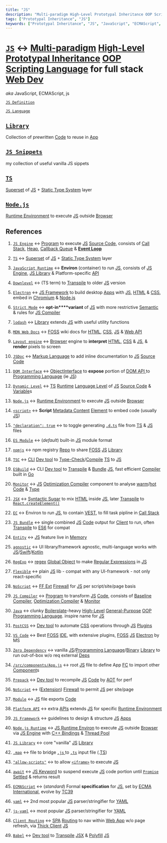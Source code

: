 ```yaml
---
title: "JS"
description: "Multi-paradigm High-Level Prototypal Inheritance OOP Scripting Language for full stack Web Dev "
tags: ["Prototypal Inheritance", "JS"]
keywords: ["Prototypal Inheritance", "JS", "JavaScript", "ECMAScript", "js", "define", "definition", "ELI5", "explain", "what is", "How to"]
---
```


# [`JS`](./)  ↔ [<span data-tooltip-id="preview__mDkEPZJF7KYAHZLje">Multi-paradigm</span>](/wiki/JS/JS-Definition/Multi-paradigm) [<span data-tooltip-id="preview__Wjbm4ffactEqpdkHE">High-Level</span>](/wiki/JS/JS-Definition/Multi-paradigm/High-Level) [<span data-tooltip-id="preview__F46ayoC5CmYX3tLoq">Prototypal Inheritance</span>](/wiki/JS/JS-Definition/Multi-paradigm/Paradigm/OOP/Prototypal-Inheritance) [<span data-tooltip-id="preview__jp7v7BwjYsaPxJACZ">OOP</span>](/wiki/JS/JS-Definition/Multi-paradigm/Paradigm/OOP) [<span data-tooltip-id="preview__EWC8dAd5uDT4nzqgn">Scripting Language</span>](/wiki/Computer-Science/Computer-Language/Programming-Language/Scripting-Language) for full stack [<span data-tooltip-id="preview__KB2eWKppcPGB7SRrw">Web Dev</span>](/wiki/Computer-Science/Computer-Language/Computer/Software/Domain/Web-Dev) 

 *aka* JavaScript, ECMAScript, js

[`JS Definition`](/wiki/JS/JS-Definition)

[`JS Language`](/wiki/JS/JS-Language)

## [`Library`](/wiki/JS/Library)

Collection of prewritten [<span data-tooltip-id="preview__9i74HqGTJjH3GaNAR">Code</span>](/wiki/Computer-Science/Computer-Language/Programming-Language/Source-Code) to reuse in [<span data-tooltip-id="preview__8B6sLHCQmwzb56Z2A">App</span>](/wiki/Computer-Science/Computer-Language/Computer/Software/Domain/Web-Dev/Web-App/App)

## [`JS Snippets`](/wiki/JS/JS-Snippets)

my collection of useful vanilla JS sippets

## [`TS`](/wiki/JS/TS)

[<span data-tooltip-id="preview__4iXrJXNHZSEXe9WWQ">Superset</span>](/wiki/JS/TS/TS-Definition/Superset) of [<span data-tooltip-id="preview__HWLTjZrhernsLocy7">JS</span>](/wiki/JS) + [<span data-tooltip-id="preview__w3MANuj8P9aC4tGAC">Static Type System</span>](/wiki/JS/TS/TS-Definition/Static-Type-System) layer

## [`Node.js`](/wiki/JS/Nodejs)

[<span data-tooltip-id="preview__NRMW2X2SAKWp7P48r">Runtime Environment</span>](/wiki/JS/JS-Definition/JavaScript-Runtime/Runtime-Environment) to execute [<span data-tooltip-id="preview__HWLTjZrhernsLocy7">JS</span>](/wiki/JS) outside [<span data-tooltip-id="preview__GzGa6ipQeeQ93Q7qA">Browser</span>](/wiki/Computer-Science/Computer-Language/Computer/Software/Domain/Web-Dev/Browser)



## References

1. [`JS Engine`](/wiki/JS/JS-Definition/JS-Engine) ↔ [<span data-tooltip-id="preview__g55nW57nnoMrHhvdh">Program</span>](/wiki/Computer-Science/Computer-Language/Computer/Program) to execute [<span data-tooltip-id="preview__HWLTjZrhernsLocy7">JS</span>](/wiki/JS) [<span data-tooltip-id="preview__9i74HqGTJjH3GaNAR">Source Code</span>](/wiki/Computer-Science/Computer-Language/Programming-Language/Source-Code), consists of [<span data-tooltip-id="preview__F8ZNnM5A6Yxo28RgK">Call Stack</span>](/wiki/JS/JS-Definition/JS-Engine/Call-Stack), [<span data-tooltip-id="preview__agKyrqMR64cSLKXXr">Heap</span>](/wiki/JS/JS-Definition/JS-Engine/Heap), [<span data-tooltip-id="preview__rk2bqPWpXG8CBQh7w">Callback Queue</span>](/wiki/JS/JS-Definition/JavaScript-Runtime/Browser-Runtime/Callback-Queue) & [<span data-tooltip-id="preview__cPBwhW5mFKCSPzZpR">**Event Loop**</span>](/wiki/JS/JS-Definition/JavaScript-Runtime/Browser-Runtime/Callback-Queue/Event-Loop) 

2. [`TS`](/wiki/JS/TS) ↔ [<span data-tooltip-id="preview__4iXrJXNHZSEXe9WWQ">Superset</span>](/wiki/JS/TS/TS-Definition/Superset) of [<span data-tooltip-id="preview__HWLTjZrhernsLocy7">JS</span>](/wiki/JS) + [<span data-tooltip-id="preview__w3MANuj8P9aC4tGAC">Static Type System</span>](/wiki/JS/TS/TS-Definition/Static-Type-System) layer

3. [`JavaScript Runtime`](/wiki/JS/JS-Definition/JavaScript-Runtime) ↔ **Environ** (container) to run [<span data-tooltip-id="preview__HWLTjZrhernsLocy7">JS</span>](/wiki/JS), consists of [<span data-tooltip-id="preview__74FiXib3nYwk7d8pP">JS Engine</span>](/wiki/JS/JS-Definition/JS-Engine), [<span data-tooltip-id="preview__ajDCo4GbnuY3HdsLF">JS Library</span>](/wiki/JS/JS-Definition/JavaScript-Runtime/JS-Library) & Platform-specific [<span data-tooltip-id="preview__ugE2YZZfTjrvRFP9p">API</span>](/wiki/Dev-tool/API) 

4. [`Downlevel`](/wiki/JS/TS/TS-Definition/TSC/TSC-commands/Initialize-project-folder-to-run-with-TS/tsconfigjson/compilerOptions/Language-and-Environment-settings/target-es2016/Downlevel) ↔ (TS term) to [<span data-tooltip-id="preview__vFv4TzsqcLcxtKrHc">Transpile</span>](/wiki/React/React-API/JSX/Transpile) to older [<span data-tooltip-id="preview__HWLTjZrhernsLocy7">JS</span>](/wiki/JS) version

5. [`Electron`](/wiki/JS/Library/JS-Framework/Electron) ↔ [<span data-tooltip-id="preview__ogZoRz4PHaMJ6C6AX">JS Framework</span>](/wiki/JS/Library/JS-Framework) to build desktop [<span data-tooltip-id="preview__8B6sLHCQmwzb56Z2A">Apps</span>](/wiki/Computer-Science/Computer-Language/Computer/Software/Domain/Web-Dev/Web-App/App) with [<span data-tooltip-id="preview__HWLTjZrhernsLocy7">JS</span>](/wiki/JS), [<span data-tooltip-id="preview__76YZFGLsBuRNyEMqN">HTML</span>](/wiki/HTML) & [<span data-tooltip-id="preview__35nBdhDNJLwCCyz6A">CSS</span>](/wiki/CSS), embed in [<span data-tooltip-id="preview__p6fdWdPKGfunw6oGE">Chromium</span>](/wiki/Computer-Science/Computer-Language/Computer/Software/Domain/Web-Dev/Browser/Chromium) & [<span data-tooltip-id="preview__Z39RDuJCMzaWFn7Si">Node.js</span>](/wiki/JS/Nodejs) 

6. [`Strict Mode`](/wiki/JS/JS-Language/JS-Syntax/Statement/Directive/use-strict/Strict-Mode) ↔ **opt-in****variant** of [<span data-tooltip-id="preview__HWLTjZrhernsLocy7">JS</span>](/wiki/JS) with more restrictive [<span data-tooltip-id="preview__2QNCCsjjP5PnxbsDu">Semantic</span>](/wiki/Computer-Science/General-Computing-Concepts/Syntax/Semantic) & rules for [<span data-tooltip-id="preview__L6bm6S8CddTBmh97e">JS Compiler</span>](/wiki/JS/JS-Definition/JS-Engine/Compilation-vs-Interpretation/CPUs-only-understand-binary-therefore-all-code-must-be-eventually-converted-into-machine-code/Source-Code-can-be-converted-into-Machine-Code-by-either-compilation-or-interpretation/JS-Compiler) 

7. [`lodash`](/wiki/JS/Library/lodash) ↔ [<span data-tooltip-id="preview__6ERdmyzDi2vQobG6F">Library</span>](/wiki/JS/Library) extends [<span data-tooltip-id="preview__HWLTjZrhernsLocy7">JS</span>](/wiki/JS) with useful utility functions

8. [`MDN Web Docs`](/wiki/JS/JS-Definition/ECMAScript/TC39/Mozilla/Mozilla-Foundation/Mozilla-Project/MDN/MDN-Web-Docs) ↔ [<span data-tooltip-id="preview__QjBLrPAyQxkxakP6b">FOSS</span>](/wiki/Computer-Science/Computer-Language/Computer/Software/DRM/License/FOSS) wiki docs for [<span data-tooltip-id="preview__76YZFGLsBuRNyEMqN">HTML</span>](/wiki/HTML), [<span data-tooltip-id="preview__35nBdhDNJLwCCyz6A">CSS</span>](/wiki/CSS), [<span data-tooltip-id="preview__HWLTjZrhernsLocy7">JS</span>](/wiki/JS) & [<span data-tooltip-id="preview__wR4tC9t5Bu55jb93Q">Web API</span>](/wiki/JS/JS-Definition/JavaScript-Runtime/Platform-API/Web-API) 

9. [`Layout engine`](/wiki/Computer-Science/Computer-Language/Computer/Software/Domain/Web-Dev/Browser/Layout-engine) ↔ [<span data-tooltip-id="preview__GzGa6ipQeeQ93Q7qA">Browser</span>](/wiki/Computer-Science/Computer-Language/Computer/Software/Domain/Web-Dev/Browser) engine to **interpret** [<span data-tooltip-id="preview__76YZFGLsBuRNyEMqN">HTML</span>](/wiki/HTML), [<span data-tooltip-id="preview__35nBdhDNJLwCCyz6A">CSS</span>](/wiki/CSS) & [<span data-tooltip-id="preview__HWLTjZrhernsLocy7">JS</span>](/wiki/JS), & **render** pixels to screen

10. [`JSDoc`](/wiki/JS/Library/JSDoc) ↔ [<span data-tooltip-id="preview__PeH65ie4nro3mctZM">Markup Language</span>](/wiki/Computer-Science/Computer-Language/Markup-Language) to add inline documentation to [<span data-tooltip-id="preview__HWLTjZrhernsLocy7">JS</span>](/wiki/JS) [<span data-tooltip-id="preview__9i74HqGTJjH3GaNAR">Source Code</span>](/wiki/Computer-Science/Computer-Language/Programming-Language/Source-Code) 

11. [`DOM Interface`](/wiki/JS/JS-Definition/JavaScript-Runtime/Platform-API/Web-API/DOM-API/DOM-Interfaces-are-provided-as-API-to-JavaScript-to-allow-it-to-manipulate-the-DOM-API/DOM-Interface) ↔ [<span data-tooltip-id="preview__gfoaDXrJa2a2qzjzp">Object</span>](/wiki/JS/JS-Language/Object)[<span data-tooltip-id="preview__Z6krN3baMkufJQZMw">Interface</span>](/wiki/Dev-tool/API/Interface) to **expose** portion of [<span data-tooltip-id="preview__fsWSGYWCtxdiQcD2T">DOM API  </span>](/wiki/JS/JS-Definition/JavaScript-Runtime/Platform-API/Web-API/DOM-API) to [<span data-tooltip-id="preview__Z5kuYBHkEihbsxubo">Programming Language</span>](/wiki/Computer-Science/Computer-Language/Programming-Language) (ie [<span data-tooltip-id="preview__HWLTjZrhernsLocy7">JS</span>](/wiki/JS)) 

12. [`Dynamic Level`](/wiki/JS/TS/TS-Definition/Language-Level/Dynamic-Level) ↔ [<span data-tooltip-id="preview__PR6QXQ7XD2g3PmTaF">TS</span>](/wiki/JS/TS) [<span data-tooltip-id="preview__JDaB3CZDvm7pambpE">Runtime</span>](/wiki/JS/JS-Definition/JS-Engine/Call-Stack/EC/Runtime) [<span data-tooltip-id="preview__QTbq9mNfhaFBqPDPn">Language Level</span>](/wiki/JS/TS/TS-Definition/Language-Level) of [<span data-tooltip-id="preview__HWLTjZrhernsLocy7">JS</span>](/wiki/JS) [<span data-tooltip-id="preview__9i74HqGTJjH3GaNAR">Source Code</span>](/wiki/Computer-Science/Computer-Language/Programming-Language/Source-Code) & [<span data-tooltip-id="preview__tuDTHPAfAsdd53o2S">Variable</span>](/wiki/JS/JS-Language/Primitive/undefined/Argument/Variable)s 

13. [`Node.js`](/wiki/JS/Nodejs) ↔ [<span data-tooltip-id="preview__NRMW2X2SAKWp7P48r">Runtime Environment</span>](/wiki/JS/JS-Definition/JavaScript-Runtime/Runtime-Environment) to execute [<span data-tooltip-id="preview__HWLTjZrhernsLocy7">JS</span>](/wiki/JS) outside [<span data-tooltip-id="preview__GzGa6ipQeeQ93Q7qA">Browser</span>](/wiki/Computer-Science/Computer-Language/Computer/Software/Domain/Web-Dev/Browser) 

14. [`<script>`](/wiki/HTML/Metadata-Content/script) ↔ **Script** [<span data-tooltip-id="preview__pa6epD49GxasQ2sfE">Metadata Content</span>](/wiki/HTML/Metadata-Content) [<span data-tooltip-id="preview__8HgfcPhoJsdZip3LA">Element</span>](/wiki/HTML/Flow-Content/HTMLElement) to embed code (usually [<span data-tooltip-id="preview__HWLTjZrhernsLocy7">JS</span>](/wiki/JS))

15. [`"declaration": true`](/wiki/JS/TS/TS-Definition/TSC/TSC-commands/Initialize-project-folder-to-run-with-TS/tsconfigjson/compilerOptions/Emit/declaration-true) ↔ to toggle generating [<span data-tooltip-id="preview__W8Y2H2FypxcrW4NNg">`.d.ts`</span>](/wiki/JS/TS/TS-Syntax/Modules-TS/dts) file from [<span data-tooltip-id="preview__PR6QXQ7XD2g3PmTaF">TS</span>](/wiki/JS/TS) & [<span data-tooltip-id="preview__HWLTjZrhernsLocy7">JS</span>](/wiki/JS) files 

16. [`ES Module`](/wiki/JS/Library/Module/ES-Module) ↔ (_default_) built-in [<span data-tooltip-id="preview__HWLTjZrhernsLocy7">JS</span>](/wiki/JS) module format

17. [`npmjs`](/wiki/JS/Nodejs/npmjs) ↔ npm registry [<span data-tooltip-id="preview__MXBSNurGf5WnAvwCs">Repo</span>](/wiki/Computer-Science/Computer-Language/Computer/Software/Software-Repository) to share [<span data-tooltip-id="preview__QjBLrPAyQxkxakP6b">FOSS</span>](/wiki/Computer-Science/Computer-Language/Computer/Software/DRM/License/FOSS) [<span data-tooltip-id="preview__HWLTjZrhernsLocy7">JS</span>](/wiki/JS) [<span data-tooltip-id="preview__6ERdmyzDi2vQobG6F">Library</span>](/wiki/JS/Library) 

18. [`TSC`](/wiki/JS/TS/TS-Definition/TSC) ↔ [<span data-tooltip-id="preview__7X4pjMArcfPSR5Zsi">CLI</span>](/wiki/Dev-tool/CLI) [<span data-tooltip-id="preview__9izw8RoFY6epyxXYK">Dev tool</span>](/wiki/Dev-tool) to [<span data-tooltip-id="preview__HJTTWX5zPjGHY9RR9">Type-Check</span>](/wiki/JS/TS/TS-Definition/Static-Type-System/Type-Check)/[<span data-tooltip-id="preview__Xk6nR3mXM84BhggxW">Compile</span>](/wiki/JS/JS-Definition/JS-Engine/Compilation-vs-Interpretation/CPUs-only-understand-binary-therefore-all-code-must-be-eventually-converted-into-machine-code/Source-Code-can-be-converted-into-Machine-Code-by-either-compilation-or-interpretation/Compiler) [<span data-tooltip-id="preview__PR6QXQ7XD2g3PmTaF">TS</span>](/wiki/JS/TS) to [<span data-tooltip-id="preview__HWLTjZrhernsLocy7">JS</span>](/wiki/JS) 

19. [`ESBuild`](/wiki/Dev-tool/Build-Tool/ESBuild) ↔ CLI [<span data-tooltip-id="preview__9izw8RoFY6epyxXYK">Dev tool</span>](/wiki/Dev-tool) to [<span data-tooltip-id="preview__vFv4TzsqcLcxtKrHc">Transpile</span>](/wiki/React/React-API/JSX/Transpile) & [<span data-tooltip-id="preview__BNEWxReXXQjB2Maqc">Bundle</span>](/wiki/JS/Library/Module/Bundler) [<span data-tooltip-id="preview__HWLTjZrhernsLocy7">JS</span>](/wiki/JS), fast efficient [<span data-tooltip-id="preview__Xk6nR3mXM84BhggxW">Compiler</span>](/wiki/JS/JS-Definition/JS-Engine/Compilation-vs-Interpretation/CPUs-only-understand-binary-therefore-all-code-must-be-eventually-converted-into-machine-code/Source-Code-can-be-converted-into-Machine-Code-by-either-compilation-or-interpretation/Compiler) built in [<span data-tooltip-id="preview__RXuQvb7wZuFKsxRYH">Go</span>](/wiki/Computer-Science/Computer-Language/Programming-Language/Go) 

20. [`Monitor`](/wiki/JS/JS-Definition/JS-Engine/Compilation-vs-Interpretation/CPUs-only-understand-binary-therefore-all-code-must-be-eventually-converted-into-machine-code/Source-Code-can-be-converted-into-Machine-Code-by-either-compilation-or-interpretation/JS-Compiler/Optimization-Compiler/Monitor) ↔ [<span data-tooltip-id="preview__HWLTjZrhernsLocy7">JS</span>](/wiki/JS) [<span data-tooltip-id="preview__hydRJ8AxXHqcBLMoW">Optimization Compiler</span>](/wiki/JS/JS-Definition/JS-Engine/Compilation-vs-Interpretation/CPUs-only-understand-binary-therefore-all-code-must-be-eventually-converted-into-machine-code/Source-Code-can-be-converted-into-Machine-Code-by-either-compilation-or-interpretation/JS-Compiler/Optimization-Compiler) component to analyse [<span data-tooltip-id="preview__XtLE6oJ3QBWpLemQ3">warm</span>](/wiki/JS/JS-Definition/JS-Engine/Compilation-vs-Interpretation/CPUs-only-understand-binary-therefore-all-code-must-be-eventually-converted-into-machine-code/Source-Code-can-be-converted-into-Machine-Code-by-either-compilation-or-interpretation/JS-Compiler/Optimization-Compiler/Monitor/warm)/[<span data-tooltip-id="preview__bdC2NgMDz7f3hcqeX">hot</span>](/wiki/JS/JS-Definition/JS-Engine/Compilation-vs-Interpretation/CPUs-only-understand-binary-therefore-all-code-must-be-eventually-converted-into-machine-code/Source-Code-can-be-converted-into-Machine-Code-by-either-compilation-or-interpretation/JS-Compiler/Optimization-Compiler/Monitor/hot) [<span data-tooltip-id="preview__9i74HqGTJjH3GaNAR">Code</span>](/wiki/Computer-Science/Computer-Language/Programming-Language/Source-Code) & [<span data-tooltip-id="preview__ygphzmh7qYAjMwdE2">Type</span>](/wiki/JS/TS/TS-Syntax/Type) 

21. [`JSX`](/wiki/React/React-API/JSX) ↔ [<span data-tooltip-id="preview__bTSLG55MG4278TTY9">Syntactic Sugar</span>](/wiki/JS/JS-Language/JS-Syntax/Syntactic-Sugar) to mix [<span data-tooltip-id="preview__76YZFGLsBuRNyEMqN">HTML</span>](/wiki/HTML) inside [<span data-tooltip-id="preview__HWLTjZrhernsLocy7">JS</span>](/wiki/JS), later [<span data-tooltip-id="preview__vFv4TzsqcLcxtKrHc">Transpile</span>](/wiki/React/React-API/JSX/Transpile) to [<span data-tooltip-id="preview__5xjsx6v432txKHaEy">`React.createElement()`</span>](/wiki/React/React-API/JSX/ReactcreateElement) 

22. [`EC`](/wiki/JS/JS-Definition/JS-Engine/Call-Stack/EC) ↔ Environ to run [<span data-tooltip-id="preview__HWLTjZrhernsLocy7">JS</span>](/wiki/JS), to contain [<span data-tooltip-id="preview__PtAXhYLQchFBYJxd5">VEST</span>](/wiki/JS/JS-Definition/JS-Engine/Call-Stack/EC/VEST), to fill task pipline in [<span data-tooltip-id="preview__F8ZNnM5A6Yxo28RgK">Call Stack</span>](/wiki/JS/JS-Definition/JS-Engine/Call-Stack) 

23. [`JS Bundle`](/wiki/JS/Library/Module/Bundler/JS-Bundle) ↔ single combined [<span data-tooltip-id="preview__HWLTjZrhernsLocy7">JS</span>](/wiki/JS) [<span data-tooltip-id="preview__9i74HqGTJjH3GaNAR">Code</span>](/wiki/Computer-Science/Computer-Language/Programming-Language/Source-Code) output for [<span data-tooltip-id="preview__nRwnq3pvFEenGNeTv">Client</span>](/wiki/Computer-Science/Computer-Network/Network-Node/Server/Client) to run, often [<span data-tooltip-id="preview__vFv4TzsqcLcxtKrHc">Transpile</span>](/wiki/React/React-API/JSX/Transpile) to [<span data-tooltip-id="preview__JNZ4qxh2MShLJkZoa">ES6</span>](/wiki/JS/JS-Definition/ECMAScript/ECMAScript-versions/ES6) for compat

24. [`Entity`](/wiki/JS/JS-Language/JS-Syntax/Declaration/function/Entity) ↔ [<span data-tooltip-id="preview__HWLTjZrhernsLocy7">JS</span>](/wiki/JS) feature live in [<span data-tooltip-id="preview__H9jiLdsdyHz8SRi9x">Memory</span>](/wiki/Computer-Science/Computer-Language/Computer/Hardware/Memory) 

25. [`agnostic`](/wiki/React/React-Stack/apollo-client/agnostic) ↔ UI library/framework agnostic, multi-language works with [<span data-tooltip-id="preview__HWLTjZrhernsLocy7">JS</span>](/wiki/JS)/[<span data-tooltip-id="preview__TLdyKK9YPaqitSqBZ">Swift</span>](/wiki/Computer-Science/Computer-Language/Programming-Language/Swift)/[<span data-tooltip-id="preview__nBMrsHZCWK9WASuhj">Kotlin</span>](/wiki/Computer-Science/Computer-Language/Programming-Language/Kotlin) 

26. [`RegExp`](/wiki/JS/JS-Language/Object/RegExp) ↔ [<span data-tooltip-id="preview__CkmLcDySECqmNE5bY">regex</span>](/wiki/Computer-Science/Computer-Language/regex) [<span data-tooltip-id="preview__ionGAqdoAreBi5kYy">Global Object</span>](/wiki/JS/JS-Definition/JS-Engine/Call-Stack/EC/VEST/Scope-Chain/Scope/Global-Scope/Global-Object) to make [<span data-tooltip-id="preview__CkmLcDySECqmNE5bY">Regular Expressions</span>](/wiki/Computer-Science/Computer-Language/regex) in [<span data-tooltip-id="preview__HWLTjZrhernsLocy7">JS</span>](/wiki/JS) 

27. [`Flexible`](/wiki/React/React-Stack/redux/Redux-Definition/Flexible) ↔ plain [<span data-tooltip-id="preview__HWLTjZrhernsLocy7">JS</span>](/wiki/JS) lib - compat with any UI-framework - not only react-specific

28. [`NoScript`](/wiki/Computer-Science/Computer-Language/Computer/Software/Domain/Web-Dev/Browser/Firefox/FF-Ext/NoScript) ↔ [<span data-tooltip-id="preview__tQQg5fWezci7dFw5r">FF Ext</span>](/wiki/Computer-Science/Computer-Language/Computer/Software/Domain/Web-Dev/Browser/Firefox/FF-Ext) [<span data-tooltip-id="preview__9yzvSDmw8nGwpKLov">Firewall</span>](/wiki/Computer-Science/Computer-Network/Network-Node/Firewall) for [<span data-tooltip-id="preview__HWLTjZrhernsLocy7">JS</span>](/wiki/JS) per script/site/page basis 

29. [`JS Compiler`](/wiki/JS/JS-Definition/JS-Engine/Compilation-vs-Interpretation/CPUs-only-understand-binary-therefore-all-code-must-be-eventually-converted-into-machine-code/Source-Code-can-be-converted-into-Machine-Code-by-either-compilation-or-interpretation/JS-Compiler) ↔ [<span data-tooltip-id="preview__g55nW57nnoMrHhvdh">Program</span>](/wiki/Computer-Science/Computer-Language/Computer/Program) to transform [<span data-tooltip-id="preview__HWLTjZrhernsLocy7">JS</span>](/wiki/JS) [<span data-tooltip-id="preview__9i74HqGTJjH3GaNAR">Code</span>](/wiki/Computer-Science/Computer-Language/Programming-Language/Source-Code), consists of [<span data-tooltip-id="preview__ZzqdSej9Rf8LtSjjm">Baseline Compiler</span>](/wiki/JS/JS-Definition/JS-Engine/Compilation-vs-Interpretation/CPUs-only-understand-binary-therefore-all-code-must-be-eventually-converted-into-machine-code/Source-Code-can-be-converted-into-Machine-Code-by-either-compilation-or-interpretation/JS-Compiler/Baseline-Compiler), [<span data-tooltip-id="preview__hydRJ8AxXHqcBLMoW">Optimization Compiler</span>](/wiki/JS/JS-Definition/JS-Engine/Compilation-vs-Interpretation/CPUs-only-understand-binary-therefore-all-code-must-be-eventually-converted-into-machine-code/Source-Code-can-be-converted-into-Machine-Code-by-either-compilation-or-interpretation/JS-Compiler/Optimization-Compiler) & [<span data-tooltip-id="preview__pMXNdpBF24tHNcoFQ">Monitor</span>](/wiki/JS/JS-Definition/JS-Engine/Compilation-vs-Interpretation/CPUs-only-understand-binary-therefore-all-code-must-be-eventually-converted-into-machine-code/Source-Code-can-be-converted-into-Machine-Code-by-either-compilation-or-interpretation/JS-Compiler/Optimization-Compiler/Monitor) 

30. [`Java`](/wiki/Computer-Science/Computer-Language/Programming-Language/Java) ↔ clunky [<span data-tooltip-id="preview__fyRhfSsMveD9vFmEJ">Boilerplate</span>](/wiki/React/React-Stack/CRA/Boilerplate)-heavy [<span data-tooltip-id="preview__Wjbm4ffactEqpdkHE">High-Level</span>](/wiki/JS/JS-Definition/Multi-paradigm/High-Level) [<span data-tooltip-id="preview__tpyMbpMtWjvh8HApd">General-Purpose</span>](/wiki/Computer-Science/Computer-Language/Programming-Language/General-Purpose) [<span data-tooltip-id="preview__jp7v7BwjYsaPxJACZ">OOP</span>](/wiki/JS/JS-Definition/Multi-paradigm/Paradigm/OOP) [<span data-tooltip-id="preview__Z5kuYBHkEihbsxubo">Programming Language</span>](/wiki/Computer-Science/Computer-Language/Programming-Language). inspire name for [<span data-tooltip-id="preview__HWLTjZrhernsLocy7">JS</span>](/wiki/JS) 

31. [`PostCSS`](/wiki/CSS/CSS-Stack/PostCSS) ↔ [<span data-tooltip-id="preview__9izw8RoFY6epyxXYK">Dev tool</span>](/wiki/Dev-tool) to automate [<span data-tooltip-id="preview__35nBdhDNJLwCCyz6A">CSS</span>](/wiki/CSS) operations through [<span data-tooltip-id="preview__HWLTjZrhernsLocy7">JS</span>](/wiki/JS) [<span data-tooltip-id="preview__z7Sw6J6fvSY3AcNCn">Plugins</span>](/wiki/Computer-Science/Computer-Language/Computer/Software/Plugin) 

32. [`VS Code`](/wiki/Dev-tool/IDE/VS-Code) ↔ Best [<span data-tooltip-id="preview__QjBLrPAyQxkxakP6b">FOSS</span>](/wiki/Computer-Science/Computer-Language/Computer/Software/DRM/License/FOSS) [<span data-tooltip-id="preview__dhMQEy6ZxMB4reJy3">IDE</span>](/wiki/Dev-tool/IDE), with extensive plugins, [<span data-tooltip-id="preview__QjBLrPAyQxkxakP6b">FOSS</span>](/wiki/Computer-Science/Computer-Language/Computer/Software/DRM/License/FOSS) [<span data-tooltip-id="preview__HWLTjZrhernsLocy7">JS</span>](/wiki/JS) [<span data-tooltip-id="preview__mfZtwKcQJhKfXjymA">Electron</span>](/wiki/JS/Library/JS-Framework/Electron) by MS

33. [`Zero Dependency`](/wiki/JS/Library/Zero-Dependency) ↔ vanilla [<span data-tooltip-id="preview__HWLTjZrhernsLocy7">JS</span>](/wiki/JS)/[<span data-tooltip-id="preview__Z5kuYBHkEihbsxubo">Programming Language</span>](/wiki/Computer-Science/Computer-Language/Programming-Language)/[<span data-tooltip-id="preview__jnvopRBDpcXG5SHSk">Binary</span>](/wiki/Computer-Science/General-Computing-Concepts/Executable) [<span data-tooltip-id="preview__6ERdmyzDi2vQobG6F">Library</span>](/wiki/JS/Library) to run out-of-box w/o req external [<span data-tooltip-id="preview__HhfeuwGd7ENrEPDWN">Deps</span>](/wiki/JS/Library/Module/Dependency) 

34. [`/src/components/App.js`](/wiki/React/React-Stack/CRA/app-skeleton/src/src-components-Appjs) ↔ root [<span data-tooltip-id="preview__HWLTjZrhernsLocy7">JS</span>](/wiki/JS) file to define App [<span data-tooltip-id="preview__9Le7zdA2R4LzoE852">FC</span>](/wiki/React/React-Definition/Component-Based-Architecture/Component/FC) to import other [<span data-tooltip-id="preview__FGrRLxyeqZkpFDAJv">Component</span>](/wiki/React/React-Definition/Component-Based-Architecture/Component)s 

35. [`Prepack`](/wiki/Dev-tool/Prepack) ↔ [<span data-tooltip-id="preview__9izw8RoFY6epyxXYK">Dev tool</span>](/wiki/Dev-tool) to recompile [<span data-tooltip-id="preview__HWLTjZrhernsLocy7">JS</span>](/wiki/JS) [<span data-tooltip-id="preview__9i74HqGTJjH3GaNAR">Code</span>](/wiki/Computer-Science/Computer-Language/Programming-Language/Source-Code) by [<span data-tooltip-id="preview__TXTXMRm8azvTs8joG">AOT</span>](/wiki/JS/JS-Definition/JS-Engine/Compilation-vs-Interpretation/CPUs-only-understand-binary-therefore-all-code-must-be-eventually-converted-into-machine-code/Source-Code-can-be-converted-into-Machine-Code-by-either-compilation-or-interpretation/Compiler/AOT-Compilation) for perf

36. [`NoScript`](/wiki/Computer-Science/Computer-Language/Computer/Software/Domain/Web-Dev/Browser/Firefox/Tor-Browser/NoScript) ↔ ([<span data-tooltip-id="preview__z7Sw6J6fvSY3AcNCn">Extension</span>](/wiki/Computer-Science/Computer-Language/Computer/Software/Plugin)) [<span data-tooltip-id="preview__9yzvSDmw8nGwpKLov">Firewall</span>](/wiki/Computer-Science/Computer-Network/Network-Node/Firewall) to permit [<span data-tooltip-id="preview__HWLTjZrhernsLocy7">JS</span>](/wiki/JS) per site/page

37. [`Module`](/wiki/JS/Library/Module) ↔ [<span data-tooltip-id="preview__HWLTjZrhernsLocy7">JS</span>](/wiki/JS) file exports [<span data-tooltip-id="preview__9i74HqGTJjH3GaNAR">Code</span>](/wiki/Computer-Science/Computer-Language/Programming-Language/Source-Code) 

38. [`Platform API`](/wiki/JS/JS-Definition/JavaScript-Runtime/Platform-API) ↔ extra [<span data-tooltip-id="preview__ugE2YZZfTjrvRFP9p">APIs</span>](/wiki/Dev-tool/API) extends [<span data-tooltip-id="preview__HWLTjZrhernsLocy7">JS</span>](/wiki/JS) for specific [<span data-tooltip-id="preview__NRMW2X2SAKWp7P48r">Runtime Environment</span>](/wiki/JS/JS-Definition/JavaScript-Runtime/Runtime-Environment) 

39. [`JS Framework`](/wiki/JS/Library/JS-Framework) ↔ guidelines to design & structure [<span data-tooltip-id="preview__HWLTjZrhernsLocy7">JS</span>](/wiki/JS) [<span data-tooltip-id="preview__8B6sLHCQmwzb56Z2A">Apps</span>](/wiki/Computer-Science/Computer-Language/Computer/Software/Domain/Web-Dev/Web-App/App) 

40. [`Node.js Runtime`](/wiki/JS/JS-Definition/JavaScript-Runtime/Nodejs-Runtime) ↔ [<span data-tooltip-id="preview__9LFtb56ZygeCRiSJ6">JS Runtime Environ</span>](/wiki/JS/JS-Definition/JavaScript-Runtime) to execute [<span data-tooltip-id="preview__HWLTjZrhernsLocy7">JS</span>](/wiki/JS) outside [<span data-tooltip-id="preview__GzGa6ipQeeQ93Q7qA">Browser</span>](/wiki/Computer-Science/Computer-Language/Computer/Software/Domain/Web-Dev/Browser) via [<span data-tooltip-id="preview__74FiXib3nYwk7d8pP">JS Engine</span>](/wiki/JS/JS-Definition/JS-Engine) with [<span data-tooltip-id="preview__GCFedW9smmickhhD7">C++ Bindings</span>](/wiki/JS/JS-Definition/JavaScript-Runtime/Nodejs-Runtime/C-Bindings) & [<span data-tooltip-id="preview__hmt3mj6aTnZhiBcRb">Thread Pool</span>](/wiki/JS/JS-Definition/JavaScript-Runtime/Nodejs-Runtime/Thread-Pool) 

41. [`JS Library`](/wiki/JS/JS-Definition/JavaScript-Runtime/JS-Library) ↔ core "vanilla" [<span data-tooltip-id="preview__HWLTjZrhernsLocy7">JS</span>](/wiki/JS) [<span data-tooltip-id="preview__6ERdmyzDi2vQobG6F">Library</span>](/wiki/JS/Library) 

42. [`.map`](/wiki/JS/TS/TS-Definition/TSC/TSC-commands/Initialize-project-folder-to-run-with-TS/tsconfigjson/compilerOptions/Emit/sourcemap-true/map) ↔ file to bridge [<span data-tooltip-id="preview__HWLTjZrhernsLocy7">`.js` </span>](/wiki/JS) to [<span data-tooltip-id="preview__PR6QXQ7XD2g3PmTaF">`.ts`</span>](/wiki/JS/TS) input file (.[<span data-tooltip-id="preview__PR6QXQ7XD2g3PmTaF">TS</span>](/wiki/JS/TS))

43. [`"allow-scripts"`](/wiki/HTML/Flow-Content/HTMLElement/Inline-Element/iframe/sandbox/allow-scripts) ↔ to allow [<span data-tooltip-id="preview__9qE8bLao9wgucPbr3">`<iframe>`</span>](/wiki/HTML/Flow-Content/HTMLElement/Inline-Element/iframe) to execute [<span data-tooltip-id="preview__HWLTjZrhernsLocy7">JS</span>](/wiki/JS) 

44. [`await`](/wiki/JS/JS-Language/JS-Syntax/JS-Keyword/await) ↔ [<span data-tooltip-id="preview__pexPF84p9K3tWTPTS">JS Keyword</span>](/wiki/JS/JS-Language/JS-Syntax/JS-Keyword) to suspend execute [<span data-tooltip-id="preview__HWLTjZrhernsLocy7">JS</span>](/wiki/JS) code portion until [<span data-tooltip-id="preview__bdJPpw8AWaWW9crT9">`Promise`</span>](/wiki/JS/JS-Language/Object/Promise) [<span data-tooltip-id="preview__Yx6rCTSMhdGKQs8t5">Settled</span>](/wiki/JS/JS-Language/Object/Promise/Promise-Lifecycle/Settled) & returns result

45. [`ECMAScript`](/wiki/JS/JS-Definition/ECMAScript) ↔ (_standard_) Formal **specification** for [<span data-tooltip-id="preview__HWLTjZrhernsLocy7">JS</span>](/wiki/JS), set by [<span data-tooltip-id="preview__qL6brqJs3mMQkGSGF">ECMA International</span>](/wiki/JS/JS-Definition/ECMAScript/ECMA-International), evolve by [<span data-tooltip-id="preview__aoe3j9mzQKpn5NLYg">TC39</span>](/wiki/JS/JS-Definition/ECMAScript/TC39) 

46. [`yaml`](/wiki/Computer-Science/Computer-Language/Markup-Language/YAML/yaml) ↔ 2nd most popular [<span data-tooltip-id="preview__HWLTjZrhernsLocy7">JS</span>](/wiki/JS) parser/stringifier for [<span data-tooltip-id="preview__MT2Sfffne8SjYKvtg">YAML</span>](/wiki/Computer-Science/Computer-Language/Markup-Language/YAML) 

47. [`js-yaml`](/wiki/Computer-Science/Computer-Language/Markup-Language/YAML/js-yaml) ↔ most popular [<span data-tooltip-id="preview__HWLTjZrhernsLocy7">JS</span>](/wiki/JS) parser/stringifier for [<span data-tooltip-id="preview__MT2Sfffne8SjYKvtg">YAML</span>](/wiki/Computer-Science/Computer-Language/Markup-Language/YAML) 

48. [`Client Routing`](/wiki/Computer-Science/Computer-Language/Computer/Software/Domain/Web-Dev/Web-App/Client-Routing) ↔ [<span data-tooltip-id="preview__rTqya3vrZoXSWo3Na">SPA</span>](/wiki/Computer-Science/Computer-Language/Computer/Software/Domain/Web-Dev/Web-App/SPA) [<span data-tooltip-id="preview__Q7jAvydfn6shc7dM9">Routing</span>](/wiki/Computer-Science/Computer-Language/Computer/Software/Domain/Web-Dev/Web-App/Client-Routing/Routing) to nav within [<span data-tooltip-id="preview__yDNvnfGTqaGqBdCw9">Web App</span>](/wiki/Computer-Science/Computer-Language/Computer/Software/Domain/Web-Dev/Web-App) w/o page refresh, via [<span data-tooltip-id="preview__vLMfckxHxp5BdDMvJ">Thick Client</span>](/wiki/Computer-Science/Computer-Language/Computer/Software/Domain/Web-Dev/Web-App/SPA/Thick-Client) [<span data-tooltip-id="preview__HWLTjZrhernsLocy7">JS</span>](/wiki/JS) 

49. [`Babel`](/wiki/React/React-API/JSX/Transpile/Babel) ↔ [<span data-tooltip-id="preview__9izw8RoFY6epyxXYK">Dev tool</span>](/wiki/Dev-tool) to [<span data-tooltip-id="preview__vFv4TzsqcLcxtKrHc">Transpile</span>](/wiki/React/React-API/JSX/Transpile) [<span data-tooltip-id="preview__AFA7phR8QdbJCn9aS">JSX</span>](/wiki/React/React-API/JSX) & [<span data-tooltip-id="preview__XsRQoB84QmpQDDxnv">Polyfill</span>](/wiki/JS/Library/Module/Polyfill) [<span data-tooltip-id="preview__HWLTjZrhernsLocy7">JS</span>](/wiki/JS) 





<PreviewmDkEPZJF7KYAHZLje/>



<PreviewWjbm4ffactEqpdkHE/>



<PreviewF46ayoC5CmYX3tLoq/>



<Previewjp7v7BwjYsaPxJACZ/>



<PreviewEWC8dAd5uDT4nzqgn/>



<PreviewKB2eWKppcPGB7SRrw/>



<Preview9i74HqGTJjH3GaNAR/>



<Preview8B6sLHCQmwzb56Z2A/>



<Preview4iXrJXNHZSEXe9WWQ/>



<PreviewHWLTjZrhernsLocy7/>



<Previeww3MANuj8P9aC4tGAC/>



<PreviewNRMW2X2SAKWp7P48r/>



<PreviewGzGa6ipQeeQ93Q7qA/>



<Previewg55nW57nnoMrHhvdh/>



<PreviewF8ZNnM5A6Yxo28RgK/>



<PreviewagKyrqMR64cSLKXXr/>



<Previewrk2bqPWpXG8CBQh7w/>



<PreviewcPBwhW5mFKCSPzZpR/>



<Preview74FiXib3nYwk7d8pP/>



<PreviewajDCo4GbnuY3HdsLF/>



<PreviewugE2YZZfTjrvRFP9p/>



<PreviewvFv4TzsqcLcxtKrHc/>



<PreviewogZoRz4PHaMJ6C6AX/>



<Preview76YZFGLsBuRNyEMqN/>



<Preview35nBdhDNJLwCCyz6A/>



<Previewp6fdWdPKGfunw6oGE/>



<PreviewZ39RDuJCMzaWFn7Si/>



<Preview2QNCCsjjP5PnxbsDu/>



<PreviewL6bm6S8CddTBmh97e/>



<Preview6ERdmyzDi2vQobG6F/>



<PreviewQjBLrPAyQxkxakP6b/>



<PreviewwR4tC9t5Bu55jb93Q/>



<PreviewPeH65ie4nro3mctZM/>



<PreviewgfoaDXrJa2a2qzjzp/>



<PreviewZ6krN3baMkufJQZMw/>



<PreviewZ5kuYBHkEihbsxubo/>



<PreviewPR6QXQ7XD2g3PmTaF/>



<PreviewJDaB3CZDvm7pambpE/>



<PreviewQTbq9mNfhaFBqPDPn/>



<PreviewtuDTHPAfAsdd53o2S/>



<Previewpa6epD49GxasQ2sfE/>



<Preview8HgfcPhoJsdZip3LA/>



<PreviewW8Y2H2FypxcrW4NNg/>



<PreviewMXBSNurGf5WnAvwCs/>



<Preview7X4pjMArcfPSR5Zsi/>



<Preview9izw8RoFY6epyxXYK/>



<PreviewHJTTWX5zPjGHY9RR9/>



<PreviewXk6nR3mXM84BhggxW/>



<PreviewBNEWxReXXQjB2Maqc/>



<PreviewRXuQvb7wZuFKsxRYH/>



<PreviewhydRJ8AxXHqcBLMoW/>



<PreviewXtLE6oJ3QBWpLemQ3/>



<PreviewbdC2NgMDz7f3hcqeX/>



<Previewygphzmh7qYAjMwdE2/>



<PreviewbTSLG55MG4278TTY9/>



<Preview5xjsx6v432txKHaEy/>



<PreviewPtAXhYLQchFBYJxd5/>



<PreviewnRwnq3pvFEenGNeTv/>



<PreviewJNZ4qxh2MShLJkZoa/>



<PreviewH9jiLdsdyHz8SRi9x/>



<PreviewTLdyKK9YPaqitSqBZ/>



<PreviewnBMrsHZCWK9WASuhj/>



<PreviewCkmLcDySECqmNE5bY/>



<PreviewionGAqdoAreBi5kYy/>



<PreviewtQQg5fWezci7dFw5r/>



<Preview9yzvSDmw8nGwpKLov/>



<PreviewZzqdSej9Rf8LtSjjm/>



<PreviewpMXNdpBF24tHNcoFQ/>



<PreviewfyRhfSsMveD9vFmEJ/>



<PreviewtpyMbpMtWjvh8HApd/>



<Previewz7Sw6J6fvSY3AcNCn/>



<PreviewdhMQEy6ZxMB4reJy3/>



<PreviewmfZtwKcQJhKfXjymA/>



<PreviewjnvopRBDpcXG5SHSk/>



<PreviewHhfeuwGd7ENrEPDWN/>



<Preview9Le7zdA2R4LzoE852/>



<PreviewFGrRLxyeqZkpFDAJv/>



<PreviewTXTXMRm8azvTs8joG/>



<Preview9LFtb56ZygeCRiSJ6/>



<Previewhmt3mj6aTnZhiBcRb/>



<Preview9qE8bLao9wgucPbr3/>



<PreviewpexPF84p9K3tWTPTS/>



<PreviewbdJPpw8AWaWW9crT9/>



<PreviewYx6rCTSMhdGKQs8t5/>



<PreviewqL6brqJs3mMQkGSGF/>



<Previewaoe3j9mzQKpn5NLYg/>



<PreviewMT2Sfffne8SjYKvtg/>



<PreviewrTqya3vrZoXSWo3Na/>



<PreviewQ7jAvydfn6shc7dM9/>



<PreviewyDNvnfGTqaGqBdCw9/>



<PreviewvLMfckxHxp5BdDMvJ/>



<PreviewAFA7phR8QdbJCn9aS/>



<PreviewXsRQoB84QmpQDDxnv/>